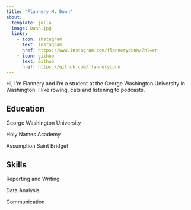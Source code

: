 ```yaml
---
title: "Flannery M. Dunn"
about:
  template: jolla
  image: Dunn.jpg 
  links:
    - icon: instagram
      text: instagram
      href: https://www.instagram.com/flannerydunn/?hl=en 
    - icon: github
      text: Github
      href: https://github.com/flannerydunn 
---
```


Hi, I'm Flannery and I'm a student at the George Washington University in Washington. I like rowing, cats and listening to podcasts.

## Education

George Washington University

Holy Names Academy

Assumption Saint Bridget

## Skills

Reporting and Writing

Data Analysis

Communication
